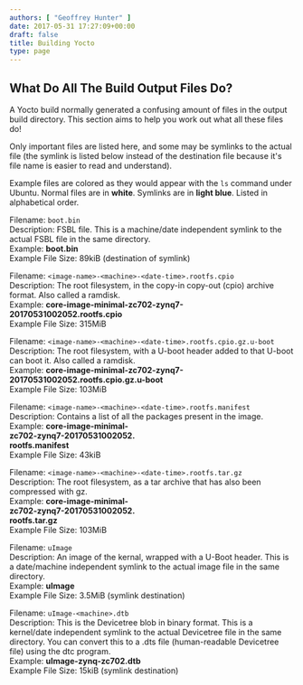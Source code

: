 ```yaml
---
authors: [ "Geoffrey Hunter" ]
date: 2017-05-31 17:27:09+00:00
draft: false
title: Building Yocto
type: page
---
```



## What Do All The Build Output Files Do?

A Yocto build normally generated a confusing amount of files in the output build directory. This section aims to help you work out what all these files do!

<Aside type="note">
Only important files are listed here, and some may be symlinks to the actual file (the symlink is listed below instead of the destination file because it's file name is easier to read and understand).
</Aside>

Example files are colored as they would appear with the `ls` command under Ubuntu. Normal files are in **white**. Symlinks are in **light blue**. Listed in alphabetical order.

Filename: `boot.bin`  
Description: FSBL file. This is a machine/date independent symlink to the actual FSBL file in the same directory.  
Example: **boot.bin**  
Example File Size: 89kiB (destination of symlink)

Filename: `<image-name>-<machine>-<date-time>.rootfs.cpio`  
Description: The root filesystem, in the copy-in copy-out (cpio) archive format. Also called a ramdisk.  
Example: **core-image-minimal-zc702-zynq7-20170531002052.rootfs.cpio**  
Example File Size: 315MiB

Filename: `<image-name>-<machine>-<date-time>.rootfs.cpio.gz.u-boot`  
Description: The root filesystem, with a U-boot header added to that U-boot can boot it. Also called a ramdisk.  
Example: **core-image-minimal-zc702-zynq7-20170531002052.rootfs.cpio.gz.u-boot**   
Example File Size: 103MiB

Filename: `<image-name>-<machine>-<date-time>.rootfs.manifest`  
Description: Contains a list of all the packages present in the image.  
Example: **core-image-minimal-  
zc702-zynq7-20170531002052.  
rootfs.manifest**   
Example File Size: 43kiB

Filename: `<image-name>-<machine>-<date-time>.rootfs.tar.gz`  
Description: The root filesystem, as a tar archive that has also been compressed with gz.  
Example: **core-image-minimal-  
zc702-zynq7-20170531002052.  
rootfs.tar.gz**   
Example File Size: 103MiB

Filename: `uImage`  
Description: An image of the kernal, wrapped with a U-Boot header. This is a date/machine independent symlink to the actual image file in the same directory.  
Example: **uImage**  
Example File Size: 3.5MiB (symlink destination)

Filename: `uImage-<machine>.dtb`  
Description: This is the Devicetree blob in binary format. This is a kernel/date independent symlink to the actual Devicetree file in the same directory. You can convert this to a .dts file (human-readable Devicetree file) using the dtc program.  
Example: **uImage-zynq-zc702.dtb**  
Example File Size: 15kiB (symlink destination)
